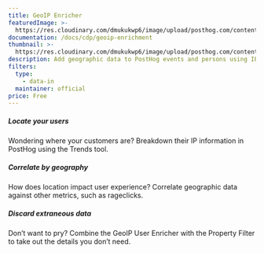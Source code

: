 ```yaml
---
title: GeoIP Enricher
featuredImage: >-
  https://res.cloudinary.com/dmukukwp6/image/upload/posthog.com/contents/cdp/images/apps/geoip.png
documentation: /docs/cdp/geoip-enrichment
thumbnail: >-
  https://res.cloudinary.com/dmukukwp6/image/upload/posthog.com/contents/cdp/thumbnails/geoip.png
description: Add geographic data to PostHog events and persons using IP addresses
filters:
  type:
    - data-in
  maintainer: official
price: Free
---
```


<Section
    divider={false}
    title="Add geographic data to PostHog events and persons using IP addresses, to enhance your insights."
    size="full"
    cols={3}
>
    <div>
        <h5>Locate your users</h5>
        <p>Wondering where your customers are? Breakdown their IP information in PostHog using the Trends tool.</p>
    </div>
    <div>
        <h5>Correlate by geography</h5>
        <p>How does location impact user experience? Correlate geographic data against other metrics, such as rageclicks.</p>
    </div>
    <div>
        <h5>Discard extraneous data</h5>
        <p>Don’t want to pry? Combine the GeoIP User Enricher with the Property Filter to take out the details you don’t need.</p>
    </div>
</Section>

<TutorialsSlider topic="geoip" />

<Documentation />
